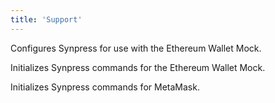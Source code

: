 ```yaml
---
title: 'Support'
---
```


<CardGroup cols={1}>
  <Card
      title="mockEthereum()"
      icon="link"
      href="./mockEthereum"
    >
    Configures Synpress for use with the Ethereum Wallet Mock.
  </Card>

  <Card
      title="synpressCommandsForEthereumWalletMock()"
      icon="link"
      href="./synpressCommandsForEthereumWalletMock"
    >
    Initializes Synpress commands for the Ethereum Wallet Mock.
  </Card>

  <Card
      title="synpressCommandsForMetaMask()"
      icon="link"
      href="./synpressCommandsForMetaMask"
    >
    Initializes Synpress commands for MetaMask.
  </Card>
</CardGroup>